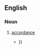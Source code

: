 ==English==

===Noun===
{{head|en|noun}}

# {{lb|en|obsolete|rare}} [[accordance]]
#* {{quote-book|author=William Paley|passage=This mention of alms and offerings certainly brings the narrative in the Acts nearer to an '''accordancy''' with the epistle {{...}}}}